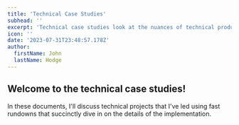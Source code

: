 ```yaml
---
title: 'Technical Case Studies'
subhead: ''
excerpt: 'Technical case studies look at the nuances of technical product management initiatives I&rsquo;ve led.'
icon: ''
date: '2023-07-31T23:48:57.178Z'
author:
  firstName: John
  lastName: Hodge
---
```



## Welcome to the technical case studies!

In these documents, I'll discuss technical projects that I've led using fast rundowns that succinctly dive in on the details of the implementation.

<GlobalCallout
  message='
This website is pretty new and new content is being added regularly, please check back for more case studies! 
'
  type='alert'
/>
